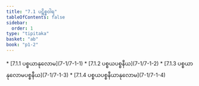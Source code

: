 ```yaml
---
title: "7.1 ပဋိစ္စဝါရ"
tableOfContents: false
sidebar:
  order: 1
type: "tipitaka"
basket: "ab"
book: "p1-2"
---
```



<DynamicBreadcrumb />



<TableOfContents book="p1-2" section="7.1">
* [7.1.1 ပစ္စယာနုလောမ](7-1/7-1-1)
* [7.1.2 ပစ္စယပစ္စနီယ](7-1/7-1-2)
* [7.1.3 ပစ္စယာနုလောမပစ္စနီယ](7-1/7-1-3)
* [7.1.4 ပစ္စယပစ္စနီယာနုလောမ](7-1/7-1-4)
</TableOfContents>
